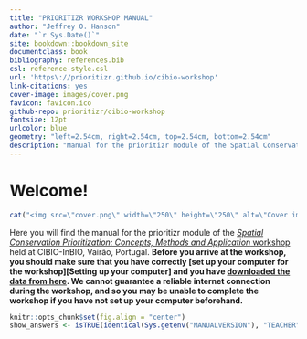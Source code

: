```yaml
---
title: "PRIORITIZR WORKSHOP MANUAL"
author: "Jeffrey O. Hanson"
date: "`r Sys.Date()`"
site: bookdown::bookdown_site
documentclass: book
bibliography: references.bib
csl: reference-style.csl
url: 'https\://prioritizr.github.io/cibio-workshop'
link-citations: yes
cover-image: images/cover.png
favicon: favicon.ico
github-repo: prioritizr/cibio-workshop
fontsize: 12pt
urlcolor: blue
geometry: "left=2.54cm, right=2.54cm, top=2.54cm, bottom=2.54cm"
description: "Manual for the prioritizr module of the Spatial Conservation Prioritization: Concepts, Methods and Application workshop held at CIBIO-InBIO, Vairão, Portugal."
---
```


# Welcome!

```r
cat("<img src=\"cover.png\" width=\"250\" height=\"250\" alt=\"Cover image\" align=\"right\" style=\"margin: 0 1em 0 1em\" />\n")
```

Here you will find the manual for the prioritizr module of the [_Spatial Conservation Prioritization: Concepts, Methods and Application_ workshop](https://cibio.up.pt/workshops--courses/details/advanced-course-spatial-conservation-prioritization-) held at CIBIO-InBIO, Vairão, Portugal. **Before you arrive at the workshop, you should make sure that you have correctly [set up your computer for the workshop][Setting up your computer] and you have [downloaded the data from here](https://github.com/prioritizr/cibio-workshop/raw/master/data.zip). We cannot guarantee a reliable internet connection during the workshop, and so you may be unable to complete the workshop if you have not set up your computer beforehand.**

```r
knitr::opts_chunk$set(fig.align = "center")
show_answers <- isTRUE(identical(Sys.getenv("MANUALVERSION"), "TEACHER"))
```

